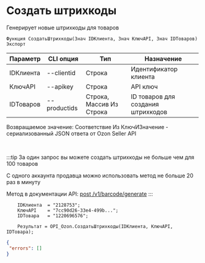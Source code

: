 ﻿---
sidebar_position: 2
---


# Создать штрихкоды
 Генерирует новые штрихкоды для товаров



`Функция СоздатьШтрихкоды(Знач IDКлиента, Знач КлючAPI, Знач IDТоваров) Экспорт`

  | Параметр | CLI опция | Тип | Назначение |
  |-|-|-|-|
  | IDКлиента | --clientid | Строка | Идентификатор клиента |
  | КлючAPI | --apikey | Строка | API ключ |
  | IDТоваров | --productids | Строка, Массив Из Строка | ID товаров для создания штрихкодов |

  
  Возвращаемое значение:   Соответствие Из КлючИЗначение - сериализованный JSON ответа от Ozon Seller API

<br/>

:::tip
За один запрос вы можете создать штрихкоды не больше чем для 100 товаров

 С одного аккаунта продавца можно использовать метод не больше 20 раз в минуту

 Метод в документации API: [post /v1/barcode/generate](https://docs.ozon.ru/api/seller/#operation/generate-barcode)
:::
<br/>


```bsl title="Пример кода"
    IDКлиента  = "2128753";
    КлючAPI    = "7cc90d26-33e4-499b...";
    IDТовара   = "1220696576";

    Результат = OPI_Ozon.СоздатьШтрихкоды(IDКлиента, КлючAPI, IDТовара);
```
    



```json title="Результат"
{
 "errors": []
}
```

